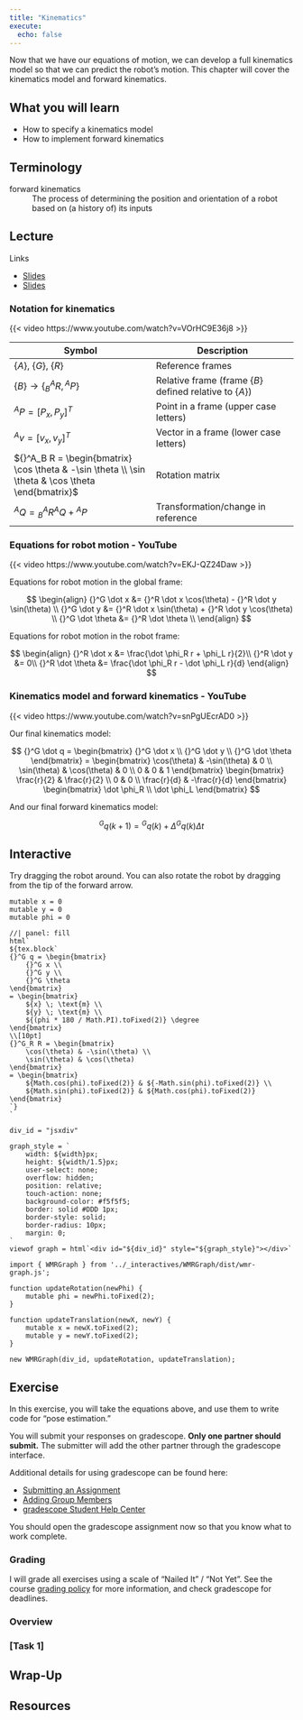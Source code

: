 ```yaml
---
title: "Kinematics"
execute:
  echo: false
---
```


Now that we have our equations of motion, we can develop a full kinematics model so that we can predict the robot's motion. This chapter will cover the kinematics model and forward kinematics.

## What you will learn

- How to specify a kinematics model
- How to implement forward kinematics

## Terminology

forward kinematics
: The process of determining the position and orientation of a robot based on (a history of) its inputs

## Lecture

Links

- [Slides](../_static/lectures/14-Kinematics.pptx)
- [Slides](../_static/lectures/14-Kinematics.pdf)

### Notation for kinematics

{{< video https://www.youtube.com/watch?v=VOrHC9E36j8 >}}

| Symbol | Description |
| --- | --- |
| $\{A\}$, $\{G\}$, $\{R\}$ | Reference frames |
| $\{B\} \rightarrow \{{}^A_B R, {}^A P\}$ | Relative frame (frame $\{B\}$ defined relative to $\{A\}$) |
| ${}^A P = [P_x, P_y]^T$ | Point in a frame (upper case letters) |
| ${}^A v = [v_x, v_y]^T$ | Vector in a frame (lower case letters) |
| ${}^A_B R = \begin{bmatrix} \cos \theta & -\sin \theta \\ \sin \theta & \cos \theta \end{bmatrix}$ | Rotation matrix |
| ${}^A Q = {}^A_B R {}^A Q + {}^A P$ | Transformation/change in reference |

### Equations for robot motion - YouTube

{{< video https://www.youtube.com/watch?v=EKJ-QZ24Daw >}}

Equations for robot motion in the global frame:

$$
\begin{align}
{}^G \dot x &= {}^R \dot x \cos(\theta) - {}^R \dot y \sin(\theta) \\
{}^G \dot y &= {}^R \dot x \sin(\theta) + {}^R \dot y \cos(\theta) \\
{}^G \dot \theta &= {}^R \dot \theta \\
\end{align}
$$

Equations for robot motion in the robot frame:

$$
\begin{align}
{}^R \dot x &= \frac{\dot \phi_R r + \phi_L r}{2}\\
{}^R \dot y &= 0\\
{}^R \dot \theta &= \frac{\dot \phi_R r - \dot \phi_L r}{d}
\end{align}
$$

### Kinematics model and forward kinematics - YouTube

{{< video https://www.youtube.com/watch?v=snPgUEcrAD0 >}}

Our final kinematics model:

$$
{}^G \dot q =
\begin{bmatrix}
{}^G \dot x \\
{}^G \dot y \\
{}^G \dot \theta
\end{bmatrix} =
\begin{bmatrix}
\cos(\theta) & -\sin(\theta) & 0 \\
\sin(\theta) & \cos(\theta) & 0 \\
0 & 0 & 1
\end{bmatrix}
\begin{bmatrix}
\frac{r}{2} & \frac{r}{2} \\
0 & 0 \\
\frac{r}{d} & -\frac{r}{d}
\end{bmatrix}
\begin{bmatrix}
\dot \phi_R \\
\dot \phi_L
\end{bmatrix}
$$

And our final forward kinematics model:

$$
{}^G q(k + 1) = {}^G q(k) + \Delta {}^G q(k) \Delta t
$$

## Interactive


Try dragging the robot around. You can also rotate the robot by dragging from the tip of the forward arrow.


```ojs
mutable x = 0
mutable y = 0
mutable phi = 0
```

```ojs
//| panel: fill
html`
${tex.block`
{}^G q = \begin{bmatrix}
    {}^G x \\
    {}^G y \\
    {}^G \theta
\end{bmatrix}
= \begin{bmatrix}
    ${x} \; \text{m} \\
    ${y} \; \text{m} \\
    ${(phi * 180 / Math.PI).toFixed(2)} \degree
\end{bmatrix}
\\[10pt]
{}^G_R R = \begin{bmatrix}
    \cos(\theta) & -\sin(\theta) \\
    \sin(\theta) & \cos(\theta)
\end{bmatrix}
= \begin{bmatrix}
    ${Math.cos(phi).toFixed(2)} & ${-Math.sin(phi).toFixed(2)} \\
    ${Math.sin(phi).toFixed(2)} & ${Math.cos(phi).toFixed(2)}
\end{bmatrix}
`}
`
```

```ojs
div_id = "jsxdiv"

graph_style = `
    width: ${width}px;
    height: ${width/1.5}px;
    user-select: none;
    overflow: hidden;
    position: relative;
    touch-action: none;
    background-color: #f5f5f5;
    border: solid #DDD 1px;
    border-style: solid;
    border-radius: 10px;
    margin: 0;
`
viewof graph = html`<div id="${div_id}" style="${graph_style}"></div>`
```

```ojs
import { WMRGraph } from '../_interactives/WMRGraph/dist/wmr-graph.js';

function updateRotation(newPhi) {
    mutable phi = newPhi.toFixed(2);
}

function updateTranslation(newX, newY) {
    mutable x = newX.toFixed(2);
    mutable y = newY.toFixed(2);
}

new WMRGraph(div_id, updateRotation, updateTranslation);
```

## Exercise

In this exercise, you will take the equations above, and use them to write code for "pose estimation."

You will submit your responses on gradescope. **Only one partner should submit.** The submitter will add the other partner through the gradescope interface.

Additional details for using gradescope can be found here:

- [Submitting an Assignment](https://help.gradescope.com/article/ccbpppziu9-student-submit-work)
- [Adding Group Members](https://help.gradescope.com/article/m5qz2xsnjy-student-add-group-members)
- [gradescope Student Help Center](https://help.gradescope.com/category/cyk4ij2dwi-student-workflow)

You should open the gradescope assignment now so that you know what to work complete.

### Grading

I will grade all exercises using a scale of "Nailed It" / "Not Yet". See the course [grading policy](../index.qmd#grading) for more information, and check gradescope for deadlines.

### Overview

### [Task 1]

## Wrap-Up

## Resources
